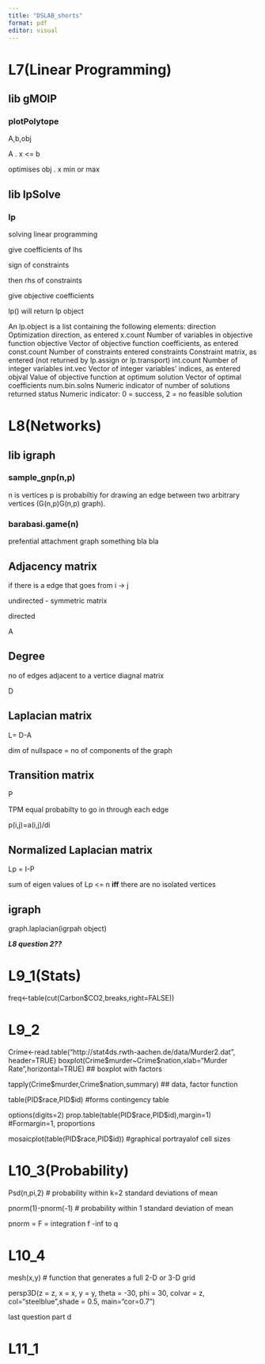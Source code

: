 ```yaml
---
title: "DSLAB_shorts"
format: pdf
editor: visual
---
```


# L7(Linear Programming)

## lib gMOIP

### plotPolytope

A,b,obj

A . x \<= b

optimises obj . x min or max

## lib lpSolve

### lp

solving linear programming

give coefficients of lhs

sign of constraints

then rhs of constraints

give objective coefficients

lp() will return lp object

An lp.object is a list containing the following elements: direction Optimization direction, as entered x.count Number of variables in objective function objective Vector of objective function coefficients, as entered const.count Number of constraints entered constraints Constraint matrix, as entered (not returned by lp.assign or lp.transport) int.count Number of integer variables int.vec Vector of integer variables' indices, as entered objval Value of objective function at optimum solution Vector of optimal coefficients num.bin.solns Numeric indicator of number of solutions returned status Numeric indicator: 0 = success, 2 = no feasible solution

# L8(Networks)

## lib igraph

### sample_gnp(n,p)

n is vertices p is probabiltiy for drawing an edge between two arbitrary vertices (G(n,p)G(n,p) graph).

### barabasi.game(n)

prefential attachment graph something bla bla

## Adjacency matrix

if there is a edge that goes from i -\> j

undirected - symmetric matrix

directed

A

## Degree

no of edges adjacent to a vertice diagnal matrix

D

## Laplacian matrix

L= D-A

dim of nullspace = no of components of the graph

## Transition matrix

P

TPM equal probabilty to go in through each edge

p(i,j)=a(i,j)/di

## Normalized Laplacian matrix

Lp = I-P

sum of eigen values of Lp \<= n **iff** there are no isolated vertices

## igraph

graph.laplacian(igrpah object)

***L8 question 2??***

# L9_1(Stats)

freq\<-table(cut(Carbon\$CO2,breaks,right=FALSE))

# L9_2

Crime\<-read.table("http://stat4ds.rwth-aachen.de/data/Murder2.dat", header=TRUE) boxplot(Crime\$murder\~Crime\$nation,xlab="Murder Rate",horizontal=TRUE) \## boxplot with factors

tapply(Crime\$murder,Crime\$nation,summary) \## data, factor function

table(PID\$race,PID\$id) #forms contingency table

options(digits=2) prop.table(table(PID\$race,PID\$id),margin=1) #Formargin=1, proportions

mosaicplot(table(PID\$race,PID\$id)) #graphical portrayalof cell sizes

# L10_3(Probability)

Psd(n,pi,2) \# probability within k=2 standard deviations of mean

pnorm(1)-pnorm(-1) \# probability within 1 standard deviation of mean

pnorm = F = integration f -inf to q

# L10_4

mesh(x,y) \# function that generates a full 2-D or 3-D grid

persp3D(z = z, x = x, y = y, theta = -30, phi = 30, colvar = z, col="steelblue",shade = 0.5, main="cor=0.7")

last question part d

# L11_1
